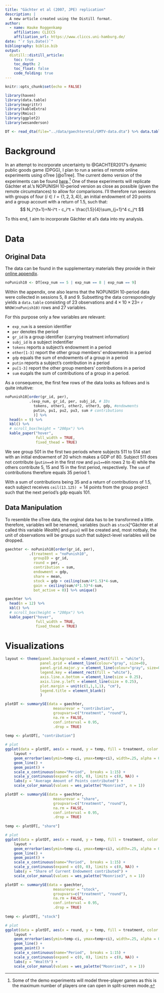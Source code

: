 ```yaml
---
title: "Gächter et al (2007, JPE) replication"
description: |
  A new article created using the Distill format.
author:
  - name: Hauke Roggenkamp 
    affiliation: CLICCS
    affiliation_url: https://www.cliccs.uni-hamburg.de/
date: "`r Sys.Date()`"
bibliography: biblio.bib
output:
  distill::distill_article:
    toc: true
    toc_depth: 2
    toc_float: false
    code_folding: true
---
```


```r
knitr::opts_chunk$set(echo = FALSE)

library(haven)
library(data.table)
library(magrittr)
library(kableExtra)
library(Rmisc)
library(ggplot2)
library(wesanderson)

DT <- read_dta(file="../data/gaechteretal/GMTV-data.dta") %>% data.table()
```

# Background 

In an attempt to incorporate uncertainty to @GACHTER2017's dynamic public goods game (DPGG), I plan to run a series of remote online experiments using oTree [@oTree]. The current demo version of the experiments can be found [here](https://cliccs.herokuapp.com/).^[Some of the demo experiments will model three-player games as this is the maximum number of players one can open in split-screen mode.] One of these experiments will replicate Gächter et al.'s NOPUNISH 10-period version as close as possible (given the remote circumstances) to allow for comparisons. I'll therefore run seesions with groups of four ($i \in I=\{1,2,3,4\}$), an initial endowment of 20 points and a group account with a return of $1.5$, such that:
$$
N_i^{t+1}=N-i^t - c_i^t + \frac{1.5}{4}\sum_{j=1}^4 c_j^t
$$

To this end, I aim to incorporate Gächter et al's data into my analysis.

# Data 

## Original Data

The data can be found in the supplementary materials they provide in their [online appendix](https://www.sciencedirect.com/science/article/pii/S0047272717300361#s0115).

```r
noPunish10 <- DT[exp_num == 5 | exp_num == 8 | exp_num == 9]
```

Within the appendix, one also learns that the NOPUNISH 10-period data were collected in sessions 5, 8 and 9. Subsetting the data correspondingly yields a ```data.table``` consisting of 23 observations and $4 \times 10 \times 23=$ `r NROW(noPunish10)` rows and 27 variables.

For this purpose only a few variables are relevant:

- ```exp_num``` is a seesion identifier
- ```per``` denotes the period
- ```gr_id``` is a group identifier (carrying treatment information)
- ```subj_id``` is a subject indentifier
- ```tokens``` reports a subject's endowment in a period
- ```other[1-3]``` report the other group members' endowments in a period
- ```gdp ``` equals the sum of endowments of a group in a period
- ```putin``` reports a subject's contribution in a period
- ```pu[1-3]``` report the other group members' contributions in a period
- ```sum``` euqals the sum of contributions of a group in a period.

As a consequence, the first few rows of the data looks as follows and is quite intuitive:

```r
noPunish10[order(gr_id, per),
           .(exp_num, gr_id, per, subj_id, # IDs
             tokens, other1, other2, other3, gdp, #endowments
             putin, pu1, pu2, pu3, sum # contributions
             )] %>% 
  head(n = 9) %>%
  kbl() %>% 
  # scroll_box(height = "200px") %>%
  kable_paper("hover", 
              full_width = TRUE,
              fixed_thead = TRUE)

```

We see group 501 in the first two periods where subjects 511 to 514 start with an initial endowment of 20 which makes a GDP of 80. Subject 511 does not contribute (```putin==0``` in the first row and ```pu1==0```in rows 2 to 4) while the others contribute 5, 15 and 15 in the first period, respectively. The ```sum``` of contributions therefore equals 35 period 1.

With a sum of contributions being 35 and a return of contributions of $1.5$, each subject receives ```ceil(13.125)``` $=14$ points from the group project such that the next period's gdp equals $101$.

## Data Manipulation

To resemble the oTree data, the orginal data has to be transformed a little. therefore, variables will be renamed, variables (such as ```stock```[^Gächter et al called this variable _Wealth_] and ```gain```) will be created and, most notbaly, the unit of observations will be groups such that subject-level variables will be dropped.

```r

gaechter <- noPunish10[order(gr_id, per),
           .(treatment = "noPunish10", 
             groupID = gr_id, 
             round = per,
             contribution = sum,
             endowment = gdp,
             share = mean,
             stock = gdp + ceiling(sum/4*1.5)*4-sum,
             gain = ceiling(sum/4*1.5)*4-sum,
             bot_active = 0)] %>% unique()

gaechter %>%
  head(n = 12) %>%
  kbl() %>% 
  # scroll_box(height = "200px") %>%
  kable_paper("hover", 
              full_width = TRUE,
              fixed_thead = TRUE)
```

# Visualizations

```r
layout <- theme(panel.background = element_rect(fill = "white"),
                panel.grid = element_line(colour="gray", size=0),
                panel.grid.major.y = element_line(colour="gray", size=0.25),
                legend.key = element_rect(fill = "white"),
                axis.line.x.bottom = element_line(size = 0.25),
                axis.line.y.left = element_line(size = 0.25),
                plot.margin = unit(c(1,1,1,1), "cm"),
                legend.title = element_blank()
                )
```


```r
plotDT <- summarySE(data = gaechter, 
                      measurevar = "contribution", 
                      groupvars=c("treatment", "round"),
                      na.rm = FALSE,
                      conf.interval = 0.95,
                      .drop = TRUE)
  
temp <- plotDT[, "contribution"]

# plot
ggplot(data = plotDT, aes(x = round, y = temp, fill = treatment, color = treatment)) + 
    layout +
    geom_errorbar(aes(ymin=temp-ci, ymax=temp+ci), width=.25, alpha = 0.5) +
    geom_line() +
    geom_point() + 
    scale_x_continuous(name="Period",  breaks = 1:15) +
    scale_y_continuous(expand = c(0, 0), limits = c(0, NA)) +
    labs(y = "Average Amount of Points contributed") +
    scale_color_manual(values = wes_palette("Moonrise3", n = 1))
```

```r
plotDT <- summarySE(data = gaechter, 
                      measurevar = "share", 
                      groupvars=c("treatment", "round"),
                      na.rm = FALSE,
                      conf.interval = 0.95,
                      .drop = TRUE)
  
temp <- plotDT[, "share"]

# plot
ggplot(data = plotDT, aes(x = round, y = temp, fill = treatment, color = treatment)) + 
    layout +
    geom_errorbar(aes(ymin=temp-ci, ymax=temp+ci), width=.25, alpha = 0.5) +
    geom_line() +
    geom_point() + 
    scale_x_continuous(name="Period",  breaks = 1:15) +
    scale_y_continuous(expand = c(0, 0), limits = c(0, NA)) +
    labs(y = "Share of Current Endowment contributed") +
    scale_color_manual(values = wes_palette("Moonrise3", n = 1))
```

```r
plotDT <- summarySE(data = gaechter, 
                      measurevar = "stock", 
                      groupvars=c("treatment", "round"),
                      na.rm = FALSE,
                      conf.interval = 0.95,
                      .drop = TRUE)
  
temp <- plotDT[, "stock"]

# plot
ggplot(data = plotDT, aes(x = round, y = temp, fill = treatment, color = treatment)) + 
    layout +
    geom_errorbar(aes(ymin=temp-ci, ymax=temp+ci), width=.25, alpha = 0.5) +
    geom_line() +
    geom_point() + 
    scale_x_continuous(name="Period",  breaks = 1:15) +
    scale_y_continuous(expand = c(0, 0), limits = c(0, NA)) +
    labs(y = "Wealth") +
    scale_color_manual(values = wes_palette("Moonrise3", n = 1))
```
